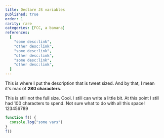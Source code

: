 ```yaml
---
title: Declare JS variables
published: true
order: 1
rarity: rare
categories: [FCC, a banana]
references:
  [
    "some desc:link",
    "other desc:link",
    "some desc:link",
    "other desc:link",
    "some desc:link",
    "other desc:link",
  ]
---
```


This is where I put the description that is tweet sized. And by that, I mean it's max of **280 characters**.

This is still not the full size. Cool. I still can write a little bit. At this point I still had 100 characters to spend. Not sure what to do with all this space! 123456789

```js
function f() {
  console.log("some vars")
}
f()
```
